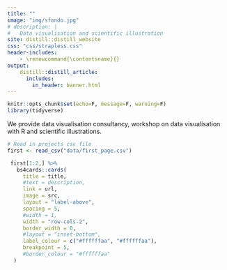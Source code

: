 ```yaml
---
title: ""
image: "img/sfondo.jpg"
# description: |
#   Data visualisation and scientific illustration
site: distill::distill_website
css: "css/strapless.css"
header-includes:
    - \renewcommand{\contentsname}{}
output:
    distill::distill_article:
      includes:
        in_header: banner.html
---
```


<style>
    
.parallax {
  /* The image used */
  background-image: url('img/sfondo.jpg');

  /* Full height */
  height:100%;

  /* Create the parallax scrolling effect */
  background-attachment: fixed;
  background-position: center;
  background-repeat: no-repeat;
  background-size: cover;
}

.welcome {
  position: absolute;
  left: 0;
  top: 25vh;
  width: 100vw;
  text-align: center;
  color: #000;
}

.welcome span.title {
  font-family: 'Open Sans', sans-serif;
  color: #000;
  font-size: 24px;
  letter-spacing: 10px;
  line-height: 1.6;
}

.welcome span.surrounding {
  font-family: 'Open Sans', sans-serif;
  color: #000;
  font-size: 48px;
  letter-spacing: 5px;
}

.welcome span.downarrow {
  font-size: 42px;
}


.downbutton {
  background: rgba(0,0,0,0);
  border: none;
  outline: none;
  color: #1BC7DC;
  text-align: center;
  font-size: 42px;
}

d-title.d-title {
  display: none;
}

d-article {
  margin-top: 0px;
  margin-bottom: 0px;
  margin-left: 30px;
  margin-right: 30px;
  grid-column-gap: 32px;
}

.greeting {
  min-height: 50vh;
  padding-top: 25vh;
  font-size: 20px;
  text-align: center;
  line-height: 1.25;
}

.wrapper {
  display: grid;
  grid-template-columns: 1fr 1fr;
  grid-auto-rows: minmax(100px, auto);
}

.article-banner {
  width: auto;
  height: auto;
  border: 0;
}

img[src="img/banner_2.png"] {
  border: 0;
  padding: 0;
  width:60%;
  margin: 100px 25px 0px 300px;
  <!-- display: block; -->
  <!-- margin-left: auto; -->
  <!-- margin-right: auto; -->
}
</style>



<!-- <div class="article-header"> -->
<!--       <img src="img/banner.png" class="article-banner" alt="Bottom left illustration of human upper body with signal that the brain send to the body"> -->
<!-- </div> -->

```r
knitr::opts_chunk$set(echo=F, message=F, warning=F)
library(tidyverse)
```



<!-- ```{r} -->
<!-- knitr::include_graphics("img/banner.png") -->
<!-- ``` -->



<!-- <div class="parallax l-screen"> -->

<span class="title">
We provide data visualisation consultancy, workshop on data visualisation with R and scientific illustrations.</span>
<!-- </div> -->

<!-- <span class="title">Do you have data to visualise?<br> I will find the best way to visualise them.<br><br> -->
<!--    Do you need a graphical abstract or a scientific illustration?<br> I will create the illustration that best fit your needs. -->
<!--    </span> -->

```r
# Read in projects csv file
first <- read_csv("data/first_page.csv")
```

```r
 first[1:2,] %>%
   bs4cards::cards(
     title = title,
     #text = description,
     link = url,
     image = src,
     layout = "label-above",
     spacing = 5,
     #width = 1,
     width = "row-cols-2",
     border_width = 0,
     #layout = "inset-bottom",
     label_colour = c("#ffffffaa", "#ffffffaa"),
     breakpoint = 5,
     #border_colour = "#ffffffaa"
  )
```


